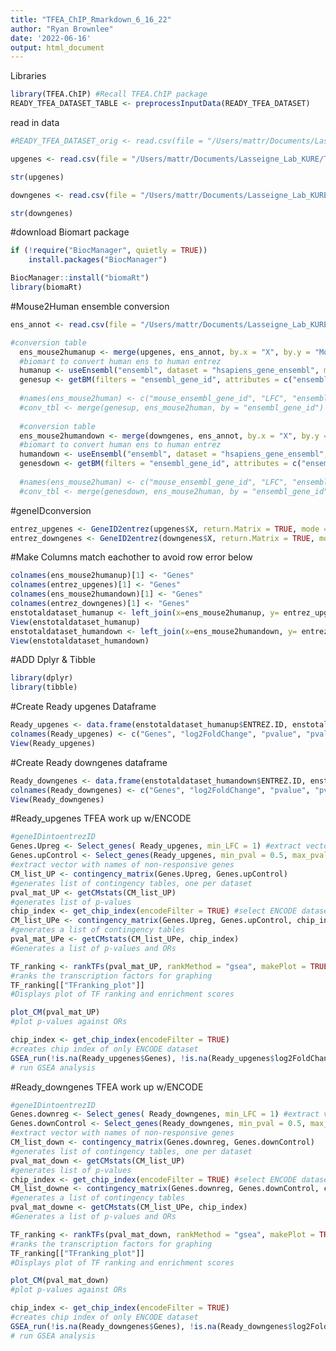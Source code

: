 ```yaml
---
title: "TFEA_ChIP_Rmarkdown_6_16_22"
author: "Ryan Brownlee"
date: '2022-06-16'
output: html_document
---
```


Libraries
```r
library(TFEA.ChIP) #Recall TFEA.ChIP package
READY_TFEA_DATASET_TABLE <- preprocessInputData(READY_TFEA_DATASET)
```

read in data
```r
#READY_TFEA_DATASET_orig <- read.csv(file = "/Users/mattr/Documents/Lasseigne_Lab_KURE/FULL_TFEA_DATASET.csv")

upgenes <- read.csv(file = "/Users/mattr/Documents/Lasseigne_Lab_KURE/TFEA_Lasseigne_Lab_Brownlee/deseq2_upgenes.csv")

str(upgenes)

downgenes <- read.csv(file = "/Users/mattr/Documents/Lasseigne_Lab_KURE/TFEA_Lasseigne_Lab_Brownlee/deseq2_downgenes.csv")

str(downgenes)
```

#download Biomart package
```r
if (!require("BiocManager", quietly = TRUE))
    install.packages("BiocManager")

BiocManager::install("biomaRt")
library(biomaRt)
```

#Mouse2Human ensemble conversion
```r
ens_annot <- read.csv(file = "/Users/mattr/Documents/Lasseigne_Lab_KURE/TFEA_Lasseigne_Lab_Brownlee/annot_ens_humanmouse.csv")

#conversion table
  ens_mouse2humanup <- merge(upgenes, ens_annot, by.x = "X", by.y = "Mouse.gene.stable.ID")
  #biomart to convert human ens to human entrez
  humanup <- useEnsembl("ensembl", dataset = "hsapiens_gene_ensembl", mirror = "useast")
  genesup <- getBM(filters = "ensembl_gene_id", attributes = c("ensembl_gene_id","entrezgene_id"), values = ens_mouse2humanup$Gene.stable.ID, mart = humanup)
  
  #names(ens_mouse2human) <- c("mouse_ensembl_gene_id", "LFC", "ensembl_gene_id")
  #conv_tbl <- merge(genesup, ens_mouse2human, by = "ensembl_gene_id")
  
  #conversion table
  ens_mouse2humandown <- merge(downgenes, ens_annot, by.x = "X", by.y = "Mouse.gene.stable.ID")
  #biomart to convert human ens to human entrez
  humandown <- useEnsembl("ensembl", dataset = "hsapiens_gene_ensembl", mirror = "useast")
  genesdown <- getBM(filters = "ensembl_gene_id", attributes = c("ensembl_gene_id","entrezgene_id"), values = ens_mouse2humandown$Gene.stable.ID, mart = humandown)
  
  #names(ens_mouse2human) <- c("mouse_ensembl_gene_id", "LFC", "ensembl_gene_id")
  #conv_tbl <- merge(genesdown, ens_mouse2human, by = "ensembl_gene_id")
```

#geneIDconversion
```r
entrez_upgenes <- GeneID2entrez(upgenes$X, return.Matrix = TRUE, mode = "m2m")
entrez_downgenes <- GeneID2entrez(downgenes$X, return.Matrix = TRUE, mode = "m2m" )
```

#Make Columns match eachother to avoid row error below
```r
colnames(ens_mouse2humanup)[1] <- "Genes"
colnames(entrez_upgenes)[1] <- "Genes"
colnames(ens_mouse2humandown)[1] <- "Genes"
colnames(entrez_downgenes)[1] <- "Genes"
enstotaldataset_humanup <- left_join(x=ens_mouse2humanup, y= entrez_upgenes, by = "Genes", copy = TRUE)
View(enstotaldataset_humanup)
enstotaldataset_humandown <- left_join(x=ens_mouse2humandown, y= entrez_downgenes, by = "Genes", copy = TRUE)
View(enstotaldataset_humandown)

```
#ADD Dplyr & Tibble
```r
library(dplyr)
library(tibble)
```

#Create Ready upgenes Dataframe
```r
Ready_upgenes <- data.frame(enstotaldataset_humanup$ENTREZ.ID, enstotaldataset_humanup$log2FoldChange, enstotaldataset_humanup$pvalue, enstotaldataset_humanup$padj)
colnames(Ready_upgenes) <- c("Genes", "log2FoldChange", "pvalue", "pval.adj")
View(Ready_upgenes)
```

#Create Ready downgenes dataframe
```r
Ready_downgenes <- data.frame(enstotaldataset_humandown$ENTREZ.ID, enstotaldataset_humandown$log2FoldChange, enstotaldataset_humandown$pvalue, enstotaldataset_humandown$padj)
colnames(Ready_downgenes) <- c("Genes", "log2FoldChange", "pvalue", "pval.adj")
View(Ready_downgenes)
```

#Ready_upgenes TFEA work up w/ENCODE
```r
#geneIDintoentrezID
Genes.Upreg <- Select_genes( Ready_upgenes, min_LFC = 1) #extract vector with names of upregulated genes
Genes.upControl <- Select_genes(Ready_upgenes, min_pval = 0.5, max_pval = 1, min_LFC = -0.25, max_LFC = 0.25)
#extract vector with names of non-responsive genes
CM_list_UP <- contingency_matrix(Genes.Upreg, Genes.upControl)
#generates list of contingency tables, one per dataset
pval_mat_UP <- getCMstats(CM_list_UP)
#generates list of p-values
chip_index <- get_chip_index(encodeFilter = TRUE) #select ENCODE datasets only
CM_list_UPe <- contingency_matrix(Genes.Upreg, Genes.upControl, chip_index)
#generates a list of contingency tables
pval_mat_UPe <- getCMstats(CM_list_UPe, chip_index)
#Generates a list of p-values and ORs
```

```r
TF_ranking <- rankTFs(pval_mat_UP, rankMethod = "gsea", makePlot = TRUE)
#ranks the transcription factors for graphing
TF_ranking[["TFranking_plot"]]
#Displays plot of TF ranking and enrichment scores
```

```r
plot_CM(pval_mat_UP)
#plot p-values against ORs
```

```r
chip_index <- get_chip_index(encodeFilter = TRUE)
#creates chip index of only ENCODE dataset
GSEA_run(!is.na(Ready_upgenes$Genes), !is.na(Ready_upgenes$log2FoldChange), chip_index, get.RES = TRUE)
# run GSEA analysis
```

#Ready_downgenes TFEA work up w/ENCODE
```r
#geneIDintoentrezID
Genes.downreg <- Select_genes( Ready_downgenes, min_LFC = 1) #extract vector with names of upregulated genes
Genes.downControl <- Select_genes(Ready_downgenes, min_pval = 0.5, max_pval = 1, min_LFC = -0.25, max_LFC = 0.25)
#extract vector with names of non-responsive genes
CM_list_down <- contingency_matrix(Genes.downreg, Genes.downControl)
#generates list of contingency tables, one per dataset
pval_mat_down <- getCMstats(CM_list_UP)
#generates list of p-values
chip_index <- get_chip_index(encodeFilter = TRUE) #select ENCODE datasets only
CM_list_downe <- contingency_matrix(Genes.downreg, Genes.downControl, chip_index)
#generates a list of contingency tables
pval_mat_downe <- getCMstats(CM_list_UPe, chip_index)
#Generates a list of p-values and ORs
```

```r
TF_ranking <- rankTFs(pval_mat_down, rankMethod = "gsea", makePlot = TRUE)
#ranks the transcription factors for graphing
TF_ranking[["TFranking_plot"]]
#Displays plot of TF ranking and enrichment scores
```

```r
plot_CM(pval_mat_down)
#plot p-values against ORs
```

```r
chip_index <- get_chip_index(encodeFilter = TRUE)
#creates chip index of only ENCODE dataset
GSEA_run(!is.na(Ready_downgenes$Genes), !is.na(Ready_downgenes$log2FoldChange), chip_index, get.RES = TRUE)
# run GSEA analysis
```